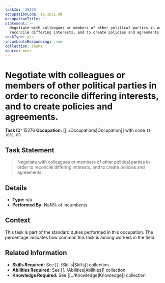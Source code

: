 ```yaml
---
taskId: '15276'
occupationCode: 11-1031.00
occupationTitle: ''
statement: >-
  Negotiate with colleagues or members of other political parties in order to
  reconcile differing interests, and to create policies and agreements.
taskType: n/a
incumbentsResponding: .nan
collection: Tasks
source: onet
---
```

# Negotiate with colleagues or members of other political parties in order to reconcile differing interests, and to create policies and agreements.

**Task ID:** 15276
**Occupation:** [[../Occupations|Occupation]] with code `11-1031.00`

## Task Statement

> Negotiate with colleagues or members of other political parties in order to reconcile differing interests, and to create policies and agreements.

## Details

- **Type:** n/a
- **Performed By:** NaN% of incumbents

## Context

This task is part of the standard duties performed in this occupation. The percentage indicates how common this task is among workers in the field.

## Related Information

- **Skills Required:** See [[../Skills|Skills]] collection
- **Abilities Required:** See [[../Abilities|Abilities]] collection
- **Knowledge Required:** See [[../Knowledge|Knowledge]] collection

